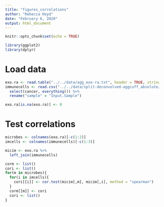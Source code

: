 ```yaml
---
title: "figures_correlations"
author: "Rebecca Hoyd"
date: "February 6, 2020"
output: html_document
---
```


```r
knitr::opts_chunk$set(echo = TRUE)

library(ggplot2)
library(dplyr)
```

# Load data
```r
exo.ra <- read.table("../../data/agg_exo-ra.txt", header = TRUE, stringsAsFactors = F)
immunecells <- read.csv("../../data/split-deconvolved-aggcuff_absolute/2019-12-09_cibersort_absolute_aggregated+TILS.csv") %>%
  select(cancer, everything()) %>%
  rename("sample" = "Input.Sample")

exo.ra[is.na(exo.ra)] <- 0
```

# Test correlations
```r
microbes <- colnames(exo.ra)[-c(1:2)]
imcells <- colnames(immunecells)[-c(1:3)]

micim <- exo.ra %>%
  left_join(immunecells)
```


```r
corm <- list()
cori <- list()
for(m in microbes){
  for(i in imcells){
    cori[[i]] <- cor.test(micim[,m], micim[,i], method = "spearman")
  }
  corm[[m]] <- cori
  cori <- list()
}
```